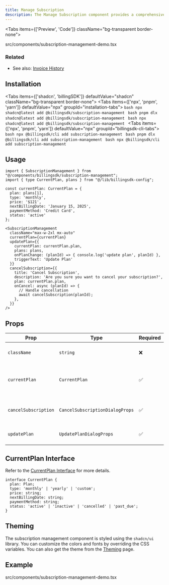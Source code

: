 ```yaml
---
title: Manage Subscription
description: The Manage Subscription component provides a comprehensive interface for users to view and manage their current subscription details, including plan information, billing details, and actions to update or cancel their subscription.
---
```


<Tabs items={['Preview', 'Code']} className="bg-transparent border-none">
  <Tab value="Preview" className="border-none bg-transparent p-0 mt-3">
    <PreviewComponents registryName="subscription-management">
      <SubscriptionManagementDemo />
    </PreviewComponents>
  </Tab>

  <Tab value="Code" className="mt-3">
  <include cwd lang="tsx" meta='title="src/components/subscription-management-demo.tsx"'>src/components/subscription-management-demo.tsx</include>

  </Tab>
</Tabs>

### Related

- See also: [Invoice History](/docs/components/invoice-history)

## Installation

<Tabs items={['shadcn', 'billingSDK']} defaultValue="shadcn" className="bg-transparent border-none">
  <Tab value="shadcn" className="border-none bg-transparent p-0 mt-3">
    <Tabs items={['npx', 'pnpm', 'yarn']} defaultValue="npx" groupId="installation-tabs">
      <Tab value="npx">
        ```bash
        npx shadcn@latest add @billingsdk/subscription-management
        ```
      </Tab>
      <Tab value="pnpm">
        ```bash
        pnpm dlx shadcn@latest add @billingsdk/subscription-management
        ```
      </Tab>
      <Tab value="yarn">
        ```bash
        npx shadcn@latest add @billingsdk/subscription-management
        ```
      </Tab>
    </Tabs>
  </Tab>
  <Tab value="billingSDK" className="border-none bg-transparent p-0 mt-3">
    <Tabs items={['npx', 'pnpm', 'yarn']} defaultValue="npx" groupId="billingsdk-cli-tabs">
      <Tab value="npx">
        ```bash
        npx @billingsdk/cli add subscription-management
        ```
      </Tab>
      <Tab value="pnpm">
        ```bash
        pnpm dlx @billingsdk/cli add subscription-management
        ```
      </Tab>
      <Tab value="yarn">
        ```bash
        npx @billingsdk/cli add subscription-management
        ```
      </Tab>
    </Tabs>
  </Tab>
</Tabs>

## Usage

```tsx
import { SubscriptionManagement } from "@/components/billingsdk/subscription-management";
import { type CurrentPlan, plans } from "@/lib/billingsdk-config";
```

```tsx
const currentPlan: CurrentPlan = {
  plan: plans[1],
  type: 'monthly',
  price: '$121',
  nextBillingDate: 'January 15, 2025',
  paymentMethod: 'Credit Card',
  status: 'active'
};
```

```tsx
<SubscriptionManagement
  className="max-w-2xl mx-auto"
  currentPlan={currentPlan}
  updatePlan={{
    currentPlan: currentPlan.plan,
    plans: plans,
    onPlanChange: (planId) => { console.log('update plan', planId) },
    triggerText: 'Update Plan'
  }}
  cancelSubscription={{
    title: 'Cancel Subscription',
    description: 'Are you sure you want to cancel your subscription?',
    plan: currentPlan.plan,
    onCancel: async (planId) => {
      // Handle cancellation
      await cancelSubscription(planId);
    },
  }}
/>
```

## Props

| Prop | Type | Required | Description |
|------|------|----------|-------------|
| `className` | `string` | ❌ | Additional CSS classes for styling |
| `currentPlan` | `CurrentPlan` | ✅ | Object containing current subscription details |
| `cancelSubscription` | `CancelSubscriptionDialogProps` | ✅ | Props for the cancel subscription dialog |
| `updatePlan` | `UpdatePlanDialogProps` | ✅ | Props for the update plan dialog |

## CurrentPlan Interface
Refer to the [CurrentPlan Interface](/docs/interfaces#currentplan-interface) for more details.

```tsx
interface CurrentPlan {
  plan: Plan;
  type: 'monthly' | 'yearly' | 'custom';
  price: string;
  nextBillingDate: string;
  paymentMethod: string;
  status: 'active' | 'inactive' | 'cancelled' | 'past_due';
}
```

## Theming

The subscription management component is styled using the `shadcn/ui` library. You can customize the colors and fonts by overriding the CSS variables. You can also get the theme from the [Theming](/docs/theming) page.

## Example
<include cwd lang="tsx" meta='title="src/components/subscription-management-demo.tsx"'>src/components/subscription-management-demo.tsx</include>
